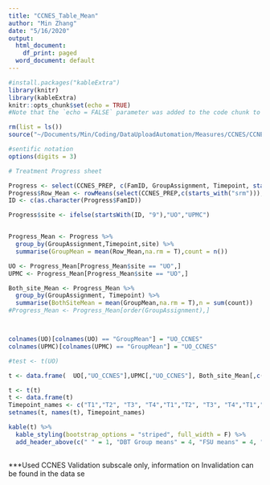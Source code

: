 ```yaml
---
title: "CCNES_Table_Mean"
author: "Min Zhang"
date: "5/16/2020"
output:
  html_document:
    df_print: paged
  word_document: default
---
```


```r
#install.packages("kableExtra")
library(knitr)
library(kableExtra)
knitr::opts_chunk$set(echo = TRUE)
#Note that the `echo = FALSE` parameter was added to the code chunk to prevent printing of the R code that generated the plot.
```


```r
rm(list = ls())
source("~/Documents/Min/Coding/DataUploadAutomation/Measures/CCNES/CCNES.R")

#sentific notation
options(digits = 3)
```



```r
# Treatment Progress sheet

Progress <- select(CCNES_PREP, c(FamID, GroupAssignment, Timepoint, starts_with("srm")))
Progress$Row_Mean <- rowMeans(select(CCNES_PREP,c(starts_with("srm"))), na.rm = T)
ID <- c(as.character(Progress$FamID))

Progress$site <- ifelse(startsWith(ID, "9"),"UO","UPMC")


Progress_Mean <- Progress %>%
  group_by(GroupAssignment,Timepoint,site) %>%
  summarise(GroupMean = mean(Row_Mean,na.rm = T),count = n())

UO <- Progress_Mean[Progress_Mean$site == "UO",]
UPMC <- Progress_Mean[Progress_Mean$site == "UO",]

Both_site_Mean <- Progress_Mean %>%
  group_by(GroupAssignment, Timepoint) %>%
  summarise(BothSiteMean = mean(GroupMean,na.rm = T),n = sum(count))
#Progress_Mean <- Progress_Mean[order(GroupAssignment),] 



colnames(UO)[colnames(UO) == "GroupMean"] = "UO_CCNES"
colnames(UPMC)[colnames(UPMC) == "GroupMean"] = "UO_CCNES"

#test <- t(UO)

t <- data.frame(  UO[,"UO_CCNES"],UPMC[,"UO_CCNES"], Both_site_Mean[,c("BothSiteMean","n")])

t <- t(t)
t <- data.frame(t)
Timepoint_names <- c("T1","T2", "T3", "T4","T1","T2", "T3", "T4","T1","T2", "T3", "T4")
setnames(t, names(t), Timepoint_names)

```

```r
kable(t) %>%
  kable_styling(bootstrap_options = "striped", full_width = F) %>%
  add_header_above(c(" " = 1, "DBT Group means" = 4, "FSU means" = 4, "Controls means" = 4))
  

```
***Used CCNES Validation subscale only, information on Invalidation can be found in the data se

